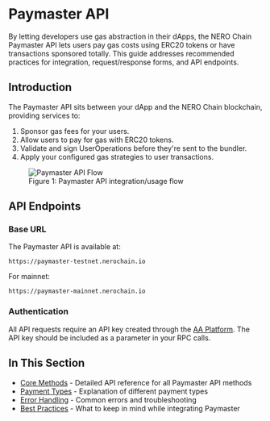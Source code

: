 

# Paymaster API

By letting developers use gas abstraction in their dApps, the NERO Chain Paymaster API lets users pay gas costs using ERC20 tokens or have transactions sponsored totally. This guide addresses recommended practices for integration, request/response forms, and API endpoints.
## Introduction

The Paymaster API sits between your dApp and the NERO Chain blockchain, providing services to:

1. Sponsor gas fees for your users.
2. Allow users to pay for gas with ERC20 tokens.
3. Validate and sign UserOperations before they're sent to the bundler.
4. Apply your configured gas strategies to user transactions.

<div className="mt-8 mb-8">
  <figure className="text-center">
    <img 
      src="/assets/aaPlatform/figure2.jpeg" 
      alt="Paymaster API Flow"
      className="mx-auto rounded-lg shadow-md"
    />
    <figcaption className="mt-2 text-sm italic text-gray-600">
      Figure 1: Paymaster API integration/usage flow
    </figcaption>
  </figure>
</div>

## API Endpoints

### Base URL

The Paymaster API is available at:

```
https://paymaster-testnet.nerochain.io
```

For mainnet:

```
https://paymaster-mainnet.nerochain.io
```

### Authentication

All API requests require an API key created through the [AA Platform](https://aa-platform.nerochain.io). The API key should be included as a parameter in your RPC calls.

## In This Section

- [Core Methods](./paymaster-api/core-methods) - Detailed API reference for all Paymaster API methods
- [Payment Types](./paymaster-api/payment-types) - Explanation of different payment types
- [Error Handling](./paymaster-api/error-handling) - Common errors and troubleshooting
- [Best Practices](./paymaster-api/best-practices) - What to keep in mind while integrating Paymaster



<PageFeedback path="/en/developer-tools/paymaster-api/index" />
